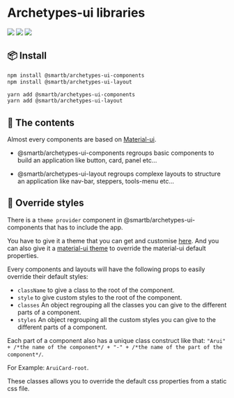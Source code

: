 
<Meta title="Overview/Getting started" />

# Archetypes-ui libraries

![](https://badgen.net/badge/React/16.0.0/purple)
[![](https://badgen.net/npm/v/@smartb/archetypes-ui-layout/latest)](https://www.npmjs.com/package/@smartb/archetypes-ui-components)
![](https://badgen.net/npm/types/tslib)

## 📦 Install

```bash
npm install @smartb/archetypes-ui-components
npm install @smartb/archetypes-ui-layout
```

```bash
yarn add @smartb/archetypes-ui-components
yarn add @smartb/archetypes-ui-layout
```

## 🧰 The contents

Almost every components are based on [Material-ui](https://material-ui.com/).

- @smartb/archetypes-ui-components regroups basic components to build an application like button, card, panel etc...

- @smartb/archetypes-ui-layout regroups complexe layouts to structure an application like nav-bar, steppers, tools-menu etc...

## 🌈 Override styles

There is a `theme provider` component in @smartb/archetypes-ui-components that has to include the app.

You have to give it a theme that you can get and customise [here](/?path=/story/overview-cheatsheet-theme--page). And you can also give it a [material-ui theme](https://material-ui.com/customization/default-theme/) to override the material-ui default properties.

Every components and layouts will have the following props to easily override their default styles:

- `className` to give a class to the root of the component.
- `style` to give custom styles to the root of the component.
- `classes` An object regrouping all the classes you can give to the different parts of a component.
- `styles` An object regrouping all the custom styles you can give to the different parts of a component.

Each part of a component also has a unique class construct like that: `"Arui" + /*the name of the component*/ + "-" + /*the name of the part of the component*/`.

For Example: `AruiCard-root`.

These classes allows you to override the default css properties from a static css file.
